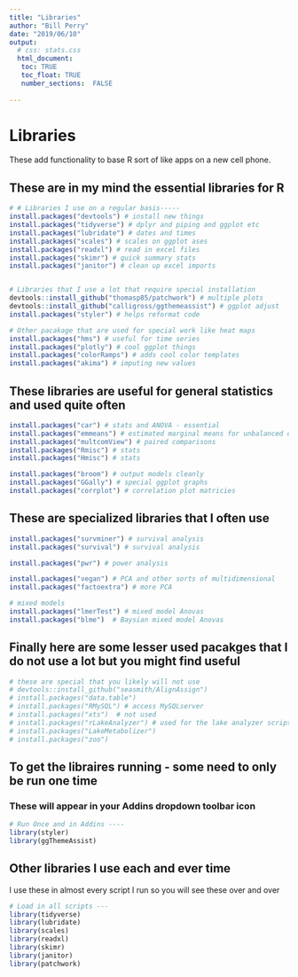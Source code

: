 ```yaml
---
title: "Libraries"
author: "Bill Perry"
date: "2019/06/10"
output:
  # css: stats.css
  html_document:
   toc: TRUE
   toc_float: TRUE
   number_sections:  FALSE
   
---
```

# Libraries     
These add functionality to base R sort of like apps on a new cell phone.     

## These are in my mind the essential libraries for R
```r
# # Libraries I use on a regular basis-----
install.packages("devtools") # install new things
install.packages("tidyverse") # dplyr and piping and ggplot etc
install.packages("lubridate") # dates and times
install.packages("scales") # scales on ggplot ases
install.packages("readxl") # read in excel files
install.packages("skimr") # quick summary stats
install.packages("janitor") # clean up excel imports


# Libraries that I use a lot that require special installation
devtools::install_github("thomasp85/patchwork") # multiple plots
devtools::install_github("calligross/ggthemeassist") # ggplot adjust
install.packages("styler") # helps reformat code

# Other pacakage that are used for special work like heat maps
install.packages("hms") # useful for time series
install.packages("plotly") # cool ggplot things
install.packages("colorRamps") # adds cool color templates
install.packages("akima") # imputing new values
```

## These libraries are useful for general statistics and used quite often    
```r
install.packages("car") # stats and ANOVA - essential
install.packages("emmeans") # estimated marginal means for unbalanced designs
install.packages("multcomView") # paired comparisons
install.packages("Rmisc") # stats
install.packages("Hmisc") # stats

install.packages("broom") # output models cleanly
install.packages("GGally") # special ggplot graphs
install.packages("corrplot") # correlation plot matricies
```

## These are specialized libraries that I often use    
```r
install.packages("survminer") # survival analysis
install.packages("survival") # survival analysis

install.packages("pwr") # power analysis

install.packages("vegan") # PCA and other sorts of multidimensional
install.packages("factoextra") # more PCA

# mixed models
install.packages("lmerTest") # mixed model Anovas
install.packages("blme")  # Baysian mixed model Anovas
```


## Finally here are some lesser used pacakges that I do not use a lot but you might find useful     
```r
# these are special that you likely will not use 
# devtools::install_github("seasmith/AlignAssign")
# install.packages("data.table")
# install.packages("RMySQL") # access MySQLserver
# install.packages("xts")  # not used
# install.packages("rLakeAnalyzer") # used for the lake analyzer scripts
# install.packages("LakeMetabolizer")
# install.packages("zoo")
```

## To get the libraires running - some need to only be run one time
### These will appear in your Addins dropdown toolbar icon
```r
# Run Once and in Addins ----
library(styler)
library(ggThemeAssist)
```

## Other libraries I use each and ever time     
I use these in almost every script I run so you will see these over and over    
```r
# Load in all scripts ---
library(tidyverse)	
library(lubridate)	
library(scales)	
library(readxl)
library(skimr)
library(janitor)
library(patchwork)
```

<!-- Global site tag (gtag.js) - Google Analytics -->
<script async src="https://www.googletagmanager.com/gtag/js?id=UA-88373117-6"></script>
<script>
  window.dataLayer = window.dataLayer || [];
  function gtag(){dataLayer.push(arguments);}
  gtag('js', new Date());

  gtag('config', 'UA-88373117-6');
</script>
